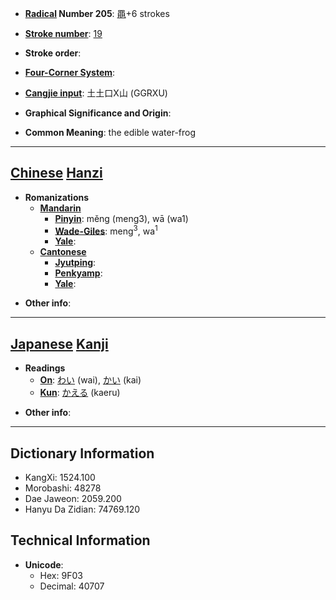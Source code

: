 * '''[[Wiktionary:Chinese radical index| Radical]] Number 205''': [[Wiktionary:Chinese radical index 黽|黽]]+6 strokes

* '''[[Wiktionary:Chinese total strokes index|Stroke number]]''': [[Wiktionary:Chinese total strokes index 19|19]]

* '''Stroke order''': 

* '''[[Wiktionary:Chinese four corner index|Four-Corner System]]''': 

* '''[[Wiktionary:Chinese Cangjie index|Cangjie input]]''': 土土口X山 (GGRXU)

* '''Graphical Significance and Origin''': 

* '''Common Meaning''': the edible water-frog

----

== [[Chinese]] [[Hanzi]] ==

* '''Romanizations'''
** '''[[Mandarin]]'''
*** '''[[Pinyin]]''': měng (meng3), wā (wa1)
*** '''[[Wade-Giles]]''': meng<sup>3</sup>, wa<sup>1</sup>
*** '''[[Yale]]''': 
** '''[[Cantonese]]'''
*** '''[[Jyutping]]''':
*** '''[[Penkyamp]]''': 
*** '''[[Yale]]''': 

* '''Other info''': 

----

== [[Japanese]] [[Kanji]] ==

* '''Readings'''
** '''[[On]]''': [[わい]] (wai), [[かい]] (kai)
** '''[[Kun]]''': [[かえる]] (kaeru)

* '''Other info''':  

----

== Dictionary Information ==

* KangXi: 1524.100
* Morobashi: 48278
* Dae Jaweon: 2059.200
* Hanyu Da Zidian: 74769.120

== Technical Information ==

* '''Unicode''':
** Hex: 9F03
** Decimal: 40707